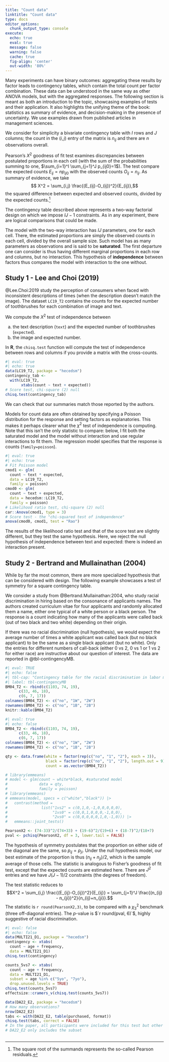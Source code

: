 ```yaml
---
title: "Count data"
linktitle: "Count data"
type: docs
editor_options: 
  chunk_output_type: console
execute:
  echo: true
  eval: true
  message: false
  warning: false
  cache: true
  fig-align: 'center'
  out-width: '80%'
---
```


Many experiments can have binary outcomes: aggregating these results by factor leads to contingency tables, which contain the total count per factor combination. These data can be understood in the same way as other ANOVA models, but with the aggregated responses. The following section is meant as both an introduction to the topic, showcasing examples of tests and their application. It also highlights the unifying theme of the book: statistics as summary of evidence, and decision-making in the presence of uncertainty. We use examples drawn from published articles in management sciences.



We consider for simplicity a bivariate contingency table with $I$ rows and $J$ columns; the count in the $(i,j)$ entry of the matrix is $n_{ij}$ and there are $n$ observations overall.


Pearson's $X^2$ goodness of fit test examines discrepancies between  postulated proportions in each cell (with the sum of the probabilities summing to one, $\sum_{i=1}^I \sum_{j=1}^J p_{ij0}=1$). The test compare the expected counts $E_{ij}=np_{ij0}$ with the observed counts $O_{ij}=n_{ij}$. As summary of evidence, we take
$$ X^2 = \sum_{i,j} \frac{(E_{ij}-O_{ij})^2}{E_{ij}},$$
the squared difference between expected and observed counts, divided by the expected counts.^[The square root of the summands represents the so-called Pearson residuals.]

The contingency table described above represents a two-way factorial design on which we impose $IJ-1$ constraints. As in any experiment, there are logical comparisons that could be made.

The model with the two-way interaction has $IJ$ parameters, one for each cell. There, the estimated proportions are simply the observed counts in each cell, divided by the overall sample size. Such model has as many parameters as observations and is said to be **saturated**. The first departure one can consider is thus having different marginal proportions in each row and columns, but no interaction. This hypothesis of **independence** between factors thus compares the model with interaction to the one without.

## Study 1 - Lee and Choi (2019)

@Lee.Choi:2019 study the perception of consumers when faced with inconsistent descriptions of times (when the description doesn't match the image). The dataset `LC19_T2` contains the counts for the expected number of toothbrushes for each combination of image and text.

We compute the $X^2$ test of independence between 

a. the text description (`text`) and the expected number of toothbrushes (`expected`).
b. the image and expected number. 


In **R**, the `chisq.test` function will compute the test of independence between rows and columns if you provide a matrix with the cross-counts.

```r
#| eval: true
#| echo: true
data(LC19_T2, package = "hecedsm")
contingency_tab <- 
  with(LC19_T2, 
       xtabs(count ~ text + expected))
# Score test, chi-square (2) null
chisq.test(contingency_tab)
```


We can check that our summaries match those reported by the authors.

Models for count data are often obtained by specifying a Poisson distribution for the response and setting factors as explanatories. This makes it perhaps clearer what the $\chi^2$ test of independence is computing. Note that this isn't the only statistic to compare: below, I fit both the saturated model and the model without interaction and use regular interactions to fit them. The regression model specifies that the response is counts (`family=poisson`).

```r
#| eval: true
#| echo: true
# Fit Poisson model
cmod1 <- glm(
  count ~ text * expected,
  data = LC19_T2, 
  family = poisson)
cmod0 <- glm(
  count ~ text + expected,
  data = hecedsm::LC19_T2, 
  family = poisson)
# Likelihood ratio test, chi-square (2) null
car::Anova(cmod1, type = 3)
# Score test - the "chi-squared test of independence"
anova(cmod0, cmod1, test = "Rao")
```

The results of the likelihood ratio test and that of the score test are slightly different, but they test the same hypothesis. Here, we reject the null hypothesis of independence between text and expected: there is indeed an interaction present.

## Study 2 - Bertrand and Mullainathan (2004)

While by far the most common, there are more specialized hypothesis that can be considered with design. The following example showcases a test of symmetry for a square contingency table.


We consider a  study from @Bertrand.Mullainathan:2004, who study racial discrimination in hiring based on the consonance of applicants names. The authors created curriculum vitae for four applicants and randomly allocated them a name, either one typical of a white person or a black person. The response is a count indicating how many of the applicants were called back (out of two black and two white) depending on their origin.

If there was no racial discrimination (null hypothesis), we would expect the average number of times a white applicant was called back (but no black applicant) to be the same as a single black applicant (but no white). Only the entries for different numbers of call-back (either 0 vs 2, 0 vs 1 or 1 vs 2 for either race) are instructive about our question of interest. The data are reported in @tbl-contingencyMB.


```r
#| eval: TRUE
#| echo: false
#| tbl-cap: "Contingency table for the racial discrimination in labor market."
#| label: tbl-contingencyMB
BM04_T2 <- rbind(c(1103, 74, 19),
      c(33, 46, 18),
      c(6, 7, 17))
colnames(BM04_T2) <- c("no", "1W", "2W")
rownames(BM04_T2) <- c("no", "1B", "2B")
knitr::kable(BM04_T2)
```


```r
#| eval: true
#| echo: false
BM04_T2 <- rbind(c(1103, 74, 19),
      c(33, 46, 18),
      c(6, 7, 17))
colnames(BM04_T2) <- c("no", "1W", "2W")
rownames(BM04_T2) <- c("no", "1B", "2B")

qty <- data.frame(white = factor(rep(c("no", "1", "2"), each = 3)),
                  black = factor(rep(c("no", "1", "2"), length.out = 9)),
                  count = as.vector(BM04_T2))

# library(emmeans)
# model <- glm(count ~ white*black, #saturated model 
#              data = qty, 
#              family = poisson)
# library(emmeans)
# emmeans(model, specs = c("white","black")) |> 
#   contrast(method = 
#               list("1vs2" = c(0,1,0,-1,0,0,0,0,0),
#                    "1vs0" = c(0,0,1,0,0,0,-1,0,0),
#                    "2vs0" = c(0,0,0,0,0,1,0,-1,0))) |>
#   emmeans::joint_tests()

PearsonX2 <- (74-33)^2/(74+33) + (19-6)^2/(19+6) + (18-7)^2/(18+7)
pval <- pchisq(PearsonX2, df = 3, lower.tail = FALSE)
```

The hypothesis of symmetry postulates that the proportion on either side of the diagonal are the same, so $p_{ij}=p_{ji}$. Under the null hypothesis model, our best estimate of the proportion is thus $(n_{ij} + n_{ji})/2$, which is the sample average of those cells. The statistic is analogous to Fisher's goodness of fit test, except that the expected counts are estimated here. There are $J^2$ entries and we have $J(J-1)/2$ constraints (the degrees of freedom).

The test statistic reduces to 
$$X^2 = \sum_{i,j} \frac{(E_{ij}-O_{ij})^2}{E_{ij}} = \sum_{j=1}^J \frac{(n_{ij} - n_{ji})^2}{n_{ij}+n_{ji}}.$$ The statistic is `r round(PearsonX2,3)`, to be compared with a $\chi^2_3$ benchmark (three off-diagonal entries). The $p$-value is $`r round(pval, 6)`$, highly suggestive of racial discrimination.

```r
#| eval: false
#| echo: false
data(MULTI21_D1, package = "hecedsm")
contingency <- xtabs(
  count ~ age + frequency, 
  data = MULTI21_D1)
chisq.test(contingency)

counts_5vs7 <- xtabs(
  count ~ age + frequency, 
  data = MULTI21_D1,
  subset = age %in% c("5yo", "7yo"),
  drop.unused.levels = TRUE)
chisq.test(counts_5vs7)
effectsize::cramers_v(chisq.test(counts_5vs7))

data(DA22_E2, package = "hecedsm")
# How many observations?
nrow(DA22_E2)
tabs <- with(DA22_E2, table(purchased, format))
chisq.test(tabs, correct = FALSE)
# In the paper, all participants were included for this test but other were excluded at a latter stage. 
# DA22_E2 only includes the subset



```
